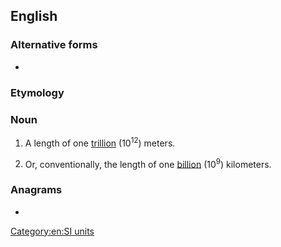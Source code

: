 {{also|tera-meter}}
==English==

===Alternative forms===
* {{l|en|terametre}}

===Etymology===
{{prefix|tera|meter|lang=en}}

===Noun===
{{en-noun}}

# {{lb|en|US}} A length of one [[trillion]] (10<sup>12</sup>) meters.
# {{lb|en|US}} Or, conventionally, the length of one [[billion]] (10<sup>9</sup>) kilometers.

===Anagrams===
* {{anagrams|en|ratemeter|tera-metre|terametre}}

[[Category:en:SI units]]